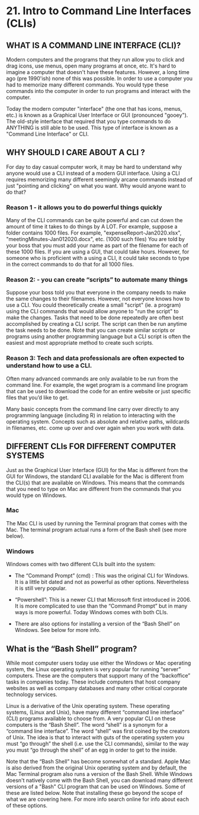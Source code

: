 # <yrChapterNumber>21. </yrChapterNumber> Intro to Command Line Interfaces (CLIs)

## WHAT IS A COMMAND LINE INTERFACE (CLI)?

Modern computers and the programs that they run allow you to click and
drag icons, use menus, open many programs at once, etc. It\'s hard to
imagine a computer that doesn\'t have these features. However, a long
time ago (pre 1990\'ish) none of this was possible. In order to use a
computer you had to memorize many different commands. You would type
these commands into the computer in order to run programs and interact
with the computer.

Today the modern computer \"interface\" (the one that has icons, menus,
etc.) is known as a Graphical User Interface or GUI (pronounced
\"gooey\"). The old-style interface that required that you type commands
to do ANYTHING is still able to be used. This type of interface is known
as a \"Command Line Interface\" or CLI.

## WHY SHOULD I CARE ABOUT A CLI ?

For day to day casual computer work, it may be hard to understand why
anyone would use a CLI instead of a modern GUI interface. Using a CLI
requires memorizing many different seemingly arcane commands instead of
just \"pointing and clicking\" on what you want. Why would anyone want
to do that?

### Reason 1 - it allows you to do powerful things quickly

Many of the CLI commands can be quite powerful and can cut
down the amount of time it takes to do things by A LOT. For example,
suppose a folder contains 1000 files. For example,
\"expenseReport-Jan2020.xlsx\", \"meetingMinutes-Jan012020.docx\",
etc. (1000 such files) You are told by your boss that you must add
your name as part of the filename for each of these 1000 files. If
you are using a GUI, that could take hours. However, for someone who
is proficient with a using a CLI, it could take seconds to type in
the correct commands to do that for all 1000 files.

### Reason 2: - you can create "scripts" to automate many things

Suppose your boss told you that everyone in the company
needs to make the same changes to their filenames. However, not
everyone knows how to use a CLI. You could theoretically create a
small \"script\" (ie. a program) using the CLI commands that would
allow anyone to \"run the script\" to make the changes. Tasks that
need to be done repeatedly are often best accomplished by creating a
CLI script. The script can then be run anytime the task needs to be
done. Note that you can create similar scripts or programs using
another programming language but a CLI script is often the easiest
and most appropriate method to create such scripts.

### Reason 3: Tech and data professionals are often expected to understand how to use a CLI.

Often many advanced commands are only available to be run from the
command line. For example, the wget program is a command line
program that can be used to download the code for an entire website
or just specific files that you'd like to get.

Many basic concepts from the command
line carry over directly to any programming language (including R)
in relation to interacting with the operating system. Concepts such
as absolute and relative paths, wildcards in filenames, etc. come up
over and over again when you work with data.

## DIFFERENT CLIs FOR DIFFERENT COMPUTER SYSTEMS

Just as the Graphical User Interface (GUI) for the Mac is different from
the GUI for Windows, the standard CLI available for the Mac is different
from the CLI(s) that are available on Windows. This means that the
commands that you need to type on Mac are different from the commands
that you would type on Windows.

### Mac

The Mac CLI is used by running the Terminal program that comes with
the Mac. The terminal program actual runs a form of the Bash shell (see
more below).

### Windows

Windows comes with two different CLIs built into the system:

- The "Command Prompt" (cmd) : This was the original CLI for
  Windows. It is a little bit dated and not as powerful as other
  options. Nevertheless it is still very popular.

- "Powershell": This is a newer CLI that Microsoft first
  introduced in 2006. It is more complicated to use than the
  "Command Prompt" but in many ways is more powerful. Today
  Windows comes with both CLIs.

- There are also options for installing a version of the "Bash Shell" on
  Windows. See below for more info.
  

## What is the "Bash Shell" program?

While most computer users today use either the Windows or Mac operating
system, the Linux operating system is very popular for running
"server" computers. These are the computers that support many of the
"backoffice" tasks in companies today. These include computers that
host company websites as well as company databases and many other
critical corporate technology services.

Linux is a derivative of the Unix operating system. These operating
systems, (Linux and Unix), have many different "command line
interface" (CLI) programs available to choose from. A very popular CLI
on these computers is the "Bash Shell". The word "shell" is a
synonym for a "command line interface". The word "shell" was first
coined by the creators of Unix. The idea is that to interact with guts
of the operating system you must "go through" the shell (i.e. use the
CLI commands), similar to the way you must "go through the shell" of an
egg in order to get to the inside.

Note that the "Bash Shell" has become somewhat of a standard. Apple
Mac is also derived from the original Unix operating system and by
default, the Mac Terminal program also runs a version of the Bash Shell.
While Windows doesn\'t natively come with the Bash Shell, you can
download many different versions of a \"Bash\" CLI program that can be
used on Windows. Some of these are listed below. Note that installing these
go beyond the scope of what we are covering here. For more info search
online for info about each of these options.
